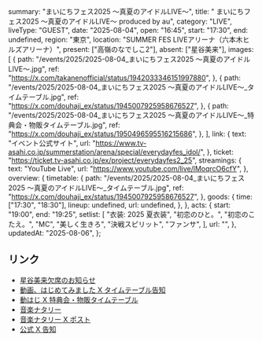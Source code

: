   summary: "まいにちフェス2025 ～真夏のアイドルLIVE～",
  title: " まいにちフェス2025 ～真夏のアイドルLIVE～ produced by au",
  category: "LIVE",
  liveType: "GUEST",
  date: "2025-08-04",
  open: "16:45",
  start: "17:30",
  end: undefined,
  region: "東京",
  location: "SUMMER FES LIVEアリーナ（六本木ヒルズアリーナ）",
  present: ["高嶺のなでしこ2"],
  absent: ["星谷美来"],
  images: [
    {
      path: "/events/2025/2025-08-04_まいにちフェス2025 ～真夏のアイドルLIVE～.jpg",
      ref: "https://x.com/takanenofficial/status/1942033346151997880",
    },
    {
      path: "/events/2025/2025-08-04_まいにちフェス2025 ～真夏のアイドルLIVE～_タイムテーブル.jpg",
      ref: "https://x.com/douhaji_ex/status/1945007925958676527",
    },
    {
      path: "/events/2025/2025-08-04_まいにちフェス2025 ～真夏のアイドルLIVE～_特典会・物販タイムテーブル.jpg",
      ref: "https://x.com/douhaji_ex/status/1950496595516215686",
    },
  ],
  link: {
    text: "イベント公式サイト",
    url: "https://www.tv-asahi.co.jp/summerstation/arena/special/everydayfes_idol/",
  },
  ticket: "https://ticket.tv-asahi.co.jp/ex/project/everydayfes2_25",
  streamings: {
    text: "YouTube Live",
    url: "https://www.youtube.com/live/lMoqrcO6cfY",
  },
  overview: {
    timetable: {
      path: "/events/2025/2025-08-04_まいにちフェス2025 ～真夏のアイドルLIVE～_タイムテーブル.jpg",
      ref: "https://x.com/douhaji_ex/status/1945007925958676527",
    },
    goods: {
      time: ["17:30", "18:30"],
      lineup: undefined,
      url: undefined,
    },
  },
  acts: {
    start: "19:00",
    end: "19:25",
    setlist: [
      "衣装: 2025 夏衣装",
      "初恋のひと。",
      "初恋のこたえ。",
      "MC",
      "美しく生きろ",
      "決戦スピリット",
      "ファンサ",
    ],
    url: "",
  },
  updatedAt: "2025-08-06",
};

## リンク

- [星谷美来欠席のお知らせ](https://x.com/takanenofficial/status/1950424896665980973)
- [動画、はじめてみました X タイムテーブル告知](https://x.com/douhaji_ex/status/1945007925958676527)
- [動はじ X 特典会・物販タイムテーブル](https://x.com/douhaji_ex/status/1950496595516215686)
- [音楽ナタリー](https://natalie.mu/music/news/631162)
- [音楽ナタリー X ポスト](https://x.com/natalie_mu/status/1941980539726274909)
- [公式 X 告知](https://x.com/takanenofficial/status/1942033346151997880)
